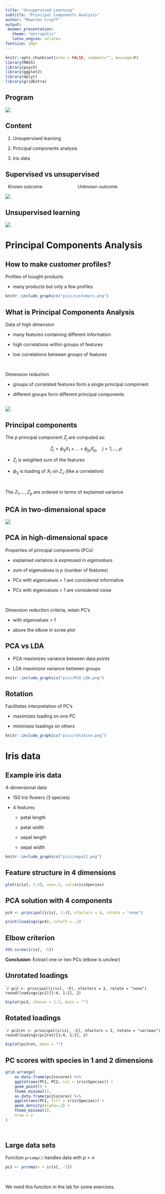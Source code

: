 ---
title: "Unsupervised Learning"
subtitle: "Principal Components Analysis"
author: "Maarten Cruyff"
output: 
 beamer_presentation:
   theme: "metropolis"
   latex_engine: xelatex
fontsize: 10pt
---



```{r setup, include=FALSE, message=F}
knitr::opts_chunk$set(echo = FALSE, comment="", message=F)
library(MASS)
library(psych)
library(ggplot2)
library(dplyr)
library(gridExtra)
```

##   Program

![](pics/content.png)

##  Content

1. Unsupervised learning

2. Principal components analysis

3. Iris data
    




##  Supervised vs unsupervised

\ \ Known outcome \ \ \ \ \ \ \ \ \ \ \ \ \ \ \ \ \ \ \ \ \ \ \ \ \ \ \ Unknown outcome

![](pics/stat-learning-diagram.jpg)

## Unsupervised learning

![](pics/unsupervised.png)

# Principal Components Analysis



## How to make customer profiles?

Profiles of bought products 

- many products but only a few profiles

```{r out.width="70%", fig.align = "center"}
knitr::include_graphics("pics/customers.png")
```

## What is Principal Components Analysis

Data of high dimension

- many features containing different information 

- high correlations within groups of features 

- low correlations between groups of features


$~$

Dimension reduction

- groups of correlated features form a single principal component

- different groups form different principal components 


## 

![](pics/pca.jpg)




## Principal components

The $p$ principal component $Z_j$ are computed as:

$$Z_j=\phi_{1j}X_1 + \dots{} + \phi_{pj}X_p, \ \ \ \ j=1,\dots, p$$


- $Z_j$ is weighted sum of the features

- $\phi_{1j}$ is loading of $X_1$ on $Z_J$ (like a correlation)

$~$

The  $Z_1,\dots{},Z_p$ are ordered in terms of explained variance



## PCA in two-dimensional space

![](pics/datareduction.png)


## PCA in high-dimensional space

Properties of principal components (PCs)

- explained variance is expressed in _eigenvalues_

- sum of eigenvalues is $p$ (number of features)

- PCs with eigenvalues > 1 are considered informative 

- PCs with eigenvalues < 1 are considered noise

$~$

Dimension reduction criteria, retain PC's  

- with eigenvalues > 1

- above the elbow in scree plot

## PCA vs LDA


- PCA maximizes variance between data points

- LDA maximizes variance between groups 

```{r echo=F,  out.width="70%", fig.align="center"}
knitr::include_graphics("pics/PCA_LDA.png")
```



## Rotation

Facilitates interpretation of PC's

- maximizes loading on one PC 

- minimizes loadings on others


```{r echo=F,  out.width="90%", fig.align = 'center'}
knitr::include_graphics("pics/rotation.png")
```

# Iris data

## Example iris data

4-dimensional data:

- 150 Iris flowers (3 species)

- 4 features 

    - petal length 
    
    - petal width
    
    - sepal length
    
    - sepal width 


```{r echo=F,  out.width="70%", fig.align =  "center" }
knitr::include_graphics("pics/sepal2.png")
```





## Feature structure in 4 dimensions

```{r fig.asp=.7}
plot(iris[, 1:4], cex=.5, col=iris$Species)
```

## PCA solution with 4 components

\footnotesize
```{r echo=T}
pc4 <- principal(iris[, 1:4], nfactors = 4, rotate = "none")

print(loadings(pc4), cutoff = .1)
```


## Elbow criterion

```{r}
VSS.scree(iris[, -5])
```

**Conclusion**: Extract one or two PCs (elbow is unclear)

## Unrotated loadings

\footnotesize

````{r echo=T}
pc2 <- principal(iris[, -5], nfactors = 2, rotate = "none")
round(loadings(pc2)[1:4, 1:2], 2)
```
```{r fig.align='center', fig.asp = .4}
biplot(pc2, choose = 1:2, main = "")
```



## Rotated loadings


\footnotesize

````{r echo=T}
pc2rot <- principal(iris[, -5], nfactors = 2, rotate = "varimax")
round(loadings(pc2rot)[1:4, 1:2], 2)
```



```{r fig.align='center', fig.asp = .4}
biplot(pc2rot, main = "")
```


## PC scores with species in 1 and 2 dimensions

```{r}
grid.arrange(
    as.data.frame(pc2$scores) %>% 
    ggplot(aes(PC1, PC2, col = iris$Species)) +
    geom_point() +
    theme_minimal(),
    as.data.frame(pc2$scores) %>% 
    ggplot(aes(PC1, fill = iris$Species)) +
    geom_density(alpha=.2) +
    theme_minimal(),
    nrow = 2
)

    
```



## Large data sets


Function `prcomp()` handles data with $p>n$

\footnotesize
```{r echo = TRUE}
pc2 <- prcomp(x = iris[, -5]) 
```
\normalsize

$~$

We need this function in the lab for some exercises.



 

